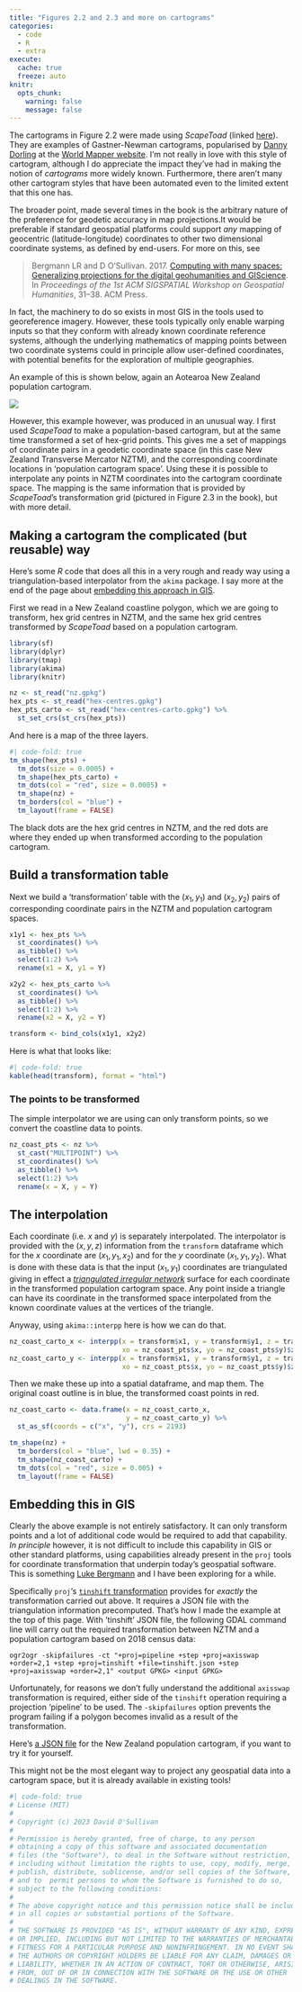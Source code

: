 ```yaml
---
title: "Figures 2.2 and 2.3 and more on cartograms"
categories: 
  - code
  - R
  - extra
execute: 
  cache: true
  freeze: auto
knitr:
  opts_chunk: 
    warning: false
    message: false
---
```


The cartograms in Figure 2.2 were made using *ScapeToad* (linked [here](links-2.qmd#footnote-6)). They are examples of Gastner-Newman cartograms, popularised by [Danny Dorling](http://dannydorling.org/) at the [World Mapper website](https://worldmapper.org/). I'm not really in love with this style of cartogram, although I do appreciate the impact they've had in making the notion of _cartograms_ more widely known. Furthermore, there aren't many other cartogram styles that have been automated even to the limited extent that this one has.

The broader point, made several times in the book is the arbitrary nature of the preference for geodetic accuracy in map projections.It would be preferable if standard geospatial platforms could support *any* mapping of geocentric (latitude-longitude) coordinates to other two dimensional coordinate systems, as defined by end-users. For more on this, see

> Bergmann LR and D O’Sullivan. 2017. [Computing with many spaces: Generalizing projections for the digital geohumanities and GIScience](https://dx.doi.org/10.1145/3149858.3149866). In *Proceedings of the 1st ACM SIGSPATIAL Workshop on Geospatial Humanities*, 31–38. ACM Press.

In fact, the machinery to do so exists in most GIS in the tools used to georeference imagery. However, these tools typically only enable warping inputs so that they conform with already known coordinate reference systems, although the underlying mathematics of mapping points between two coordinate systems could in principle allow user-defined coordinates, with potential benefits for the exploration of multiple geographies.

An example of this is shown below, again an Aotearoa New Zealand population cartogram.

![](nz-cartogram.png)

However, this example however, was produced in an unusual way. I first used _ScapeToad_ to make a population-based cartogram, but at the same time transformed a set of hex-grid points. This gives me a set of mappings of coordinate pairs in a geodetic coordinate space (in this case New Zealand Transverse Mercator NZTM), and the corresponding coordinate locations in 'population cartogram space'. Using these it is possible to interpolate any points in NZTM coordinates into the cartogram coordinate space. The mapping is the same information that is provided by _ScapeToad_'s transformation grid (pictured in Figure 2.3 in the book), but with more detail.

## Making a cartogram the complicated (but reusable) way
Here's some _R_ code that does all this in a very rough and ready way using a triangulation-based interpolator from the `akima` package. I say more at the end of the page about [embedding this approach in GIS](#embedding-this-in-gis).

First we read in a New Zealand coastline polygon, which we are going to transform, hex grid centres in NZTM, and the same hex grid centres transformed by _ScapeToad_ based on a population cartogram. 

```r
library(sf)
library(dplyr)
library(tmap)
library(akima)
library(knitr)

nz <- st_read("nz.gpkg")
hex_pts <- st_read("hex-centres.gpkg")
hex_pts_carto <- st_read("hex-centres-carto.gpkg") %>%
  st_set_crs(st_crs(hex_pts))
```

And here is a map of the three layers.

```r
#| code-fold: true
tm_shape(hex_pts) + 
  tm_dots(size = 0.0005) +
  tm_shape(hex_pts_carto) +
  tm_dots(col = "red", size = 0.0005) +
  tm_shape(nz) +
  tm_borders(col = "blue") +
  tm_layout(frame = FALSE)
```

The black dots are the hex grid centres in NZTM, and the red dots are where they ended up when transformed according to the population cartogram.

## Build a transformation table
Next we build a 'transformation' table with the $(x_1, y_1)$ and $(x_2, y_2)$ pairs of corresponding coordinate pairs in the NZTM and population cartogram spaces.

```r
x1y1 <- hex_pts %>%
  st_coordinates() %>%
  as_tibble() %>%
  select(1:2) %>% 
  rename(x1 = X, y1 = Y)

x2y2 <- hex_pts_carto %>%
  st_coordinates() %>%
  as_tibble() %>%
  select(1:2) %>% 
  rename(x2 = X, y2 = Y)

transform <- bind_cols(x1y1, x2y2)
```

Here is what that looks like:

```r
#| code-fold: true
kable(head(transform), format = "html")
```

### The points to be transformed
The simple interpolator we are using can only transform points, so we convert the coastline data to points.

```r
nz_coast_pts <- nz %>%
  st_cast("MULTIPOINT") %>%
  st_coordinates() %>%
  as_tibble() %>%
  select(1:2) %>%
  rename(x = X, y = Y)
```

## The interpolation
Each coordinate (i.e. $x$ and $y$) is separately interpolated. The interpolator is provided with the $(x, y, z)$ information from the `transform` dataframe which for the $x$ coordinate are $(x_1, y_1, x_2)$ and for the $y$ coordinate $(x_1, y_1, y_2)$. What is done with these data is that the input $(x_1, y_1)$ coordinates are triangulated giving in effect a [_triangulated irregular network_](https://en.wikipedia.org/wiki/Triangulated_irregular_network) surface for each coordinate in the transformed population cartogram space. Any point inside a triangle can have its coordinate in the transformed space interpolated from the known coordinate values at the vertices of the triangle.

Anyway, using `akima::interpp` here is how we can do that.

```r
nz_coast_carto_x <- interpp(x = transform$x1, y = transform$y1, z = transform$x2, 
                            xo = nz_coast_pts$x, yo = nz_coast_pts$y)$z
nz_coast_carto_y <- interpp(x = transform$x1, y = transform$y1, z = transform$y2, 
                            xo = nz_coast_pts$x, yo = nz_coast_pts$y)$z
```

Then we make these up into a spatial dataframe, and map them. The original coast outline is in blue, the transformed coast points in red. 

```r
nz_coast_carto <- data.frame(x = nz_coast_carto_x, 
                             y = nz_coast_carto_y) %>%
  st_as_sf(coords = c("x", "y"), crs = 2193)

tm_shape(nz) + 
  tm_borders(col = "blue", lwd = 0.35) +
  tm_shape(nz_coast_carto) +
  tm_dots(col = "red", size = 0.005) +
  tm_layout(frame = FALSE)
```

## Embedding this in GIS
Clearly the above example is not entirely satisfactory. It can only transform points and a lot of additional code would be required to add that capability. _In principle_ however, it is not difficult to include this capability in GIS or other standard platforms, using capabilities already present in the `proj` tools for coordinate transformation that underpin today's geospatial software. This is something [Luke Bergmann](https://geog.ubc.ca/profile/luke-bergmann/) and I have been exploring for a while.

Specifically `proj`'s [`tinshift` transformation](https://proj.org/en/9.3/operations/transformations/tinshift.html) provides for _exactly_ the transformation carried out above. It requires a JSON file with the triangulation information precomputed. That's how I made the example at the top of this page. With 'tinshift' JSON file, the following GDAL command line will carry out the required transformation between NZTM and a population cartogram based on 2018 census data:

    ogr2ogr -skipfailures -ct "+proj=pipeline +step +proj=axisswap +order=2,1 +step +proj=tinshift +file=tinshift.json +step +proj=axisswap +order=2,1" <output GPKG> <input GPKG>

Unfortunately, for reasons we don't fully understand the additional `axisswap` transformation is required, either side of the `tinshift` operation requiring a projection 'pipeline' to be used. The `-skipfailures` option prevents the program failing if a polygon becomes invalid as a result of the transformation.

Here's [a JSON file](nz-cartogram.json) for the New Zealand population cartogram, if you want to try it for yourself.

This might not be the most elegant way to project any geospatial data into a cartogram space, but it is already available in existing tools!

```r
#| code-fold: true
# License (MIT)
#
# Copyright (c) 2023 David O'Sullivan
#
# Permission is hereby granted, free of charge, to any person
# obtaining a copy of this software and associated documentation
# files (the "Software"), to deal in the Software without restriction,
# including without limitation the rights to use, copy, modify, merge,
# publish, distribute, sublicense, and/or sell copies of the Software,
# and to  permit persons to whom the Software is furnished to do so,
# subject to the following conditions:
#
# The above copyright notice and this permission notice shall be included
# in all copies or substantial portions of the Software.
#
# THE SOFTWARE IS PROVIDED "AS IS", WITHOUT WARRANTY OF ANY KIND, EXPRESS
# OR IMPLIED, INCLUDING BUT NOT LIMITED TO THE WARRANTIES OF MERCHANTABILITY,
# FITNESS FOR A PARTICULAR PURPOSE AND NONINFRINGEMENT. IN NO EVENT SHALL
# THE AUTHORS OR COPYRIGHT HOLDERS BE LIABLE FOR ANY CLAIM, DAMAGES OR OTHER
# LIABILITY, WHETHER IN AN ACTION OF CONTRACT, TORT OR OTHERWISE, ARISING
# FROM, OUT OF OR IN CONNECTION WITH THE SOFTWARE OR THE USE OR OTHER
# DEALINGS IN THE SOFTWARE.
```

